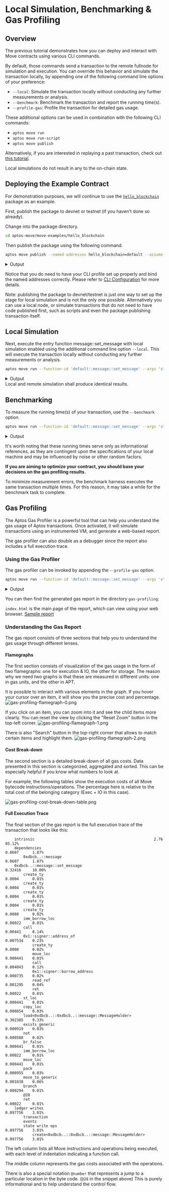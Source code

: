 
# Local Simulation, Benchmarking & Gas Profiling

## Overview
The previous tutorial demonstrates how you can deploy and interact with Move contracts using various CLI commands.

By default, those commands send a transaction to the remote fullnode for simulation and execution.
You can override this behavior and simulate the transaction locally, by appending one of the following command line options of your preference:
- `--local`: Simulate the transaction locally without conducting any further measurements or analysis.
- `--benchmark`: Benchmark the transaction and report the running time(s).
- `--profile-gas`: Profile the transaction for detailed gas usage.

These additional options can be used in combination with the following CLI commands:
- `aptos move run`
- `aptos move run-script`
- `aptos move publish`

Alternatively, if you are interested in replaying a past transaction, check out [this tutorial](../replay-past-transactions).

<Callout type="info" emoji="ℹ️">
Local simulations do not result in any to the on-chain state.
</Callout>

## Deploying the Example Contract
For demonstration purposes, we will continue to use the [`hello_blockchain`](https://github.com/aptos-labs/aptos-core/tree/main/aptos-move/move-examples/hello_blockchain) package as an example.

First, publish the package to devnet or testnet (if you haven't done so already).

Change into the package directory.
```bash filename="Terminal"
cd aptos-move/move-examples/hello_blockchain
```

Then publish the package using the following command.
```bash filename="Terminal"
aptos move publish --named-addresses hello_blockchain=default --assume-yes
```

<details>
<summary>Output</summary>
```bash
{
  "Result": {
    "transaction_hash": "0xe4ae0ec4ea3474b2123838885b04d7f4b046c174d14d7dc1c56916f2eb553bcf",
    "gas_used": 1118,
    "gas_unit_price": 100,
    "sender": "dbcbe741d003a7369d87ec8717afb5df425977106497052f96f4e236372f7dd5",
    "sequence_number": 5,
    "success": true,
    "timestamp_us": 1713914742422749,
    "version": 1033819503,
    "vm_status": "Executed successfully"
  }
}
```
</details>

Notice that you do need to have your CLI profile set up properly and bind the named addresses correctly. Please refer to [CLI Configuration](../../cli-configuration.md) for more details.

<Callout type="info" emoji="ℹ️">
Note: publishing the package to devnet/testnet is just one way to set up the stage for local simulation and is not the only one possible.
Alternatively you can use a local node, or simulate transactions that do not need to have code published first, such as scripts and even the package publishing transaction itself.
</Callout>

## Local Simulation
Next, execute the entry function message::set_message with local simulation enabled using the additional command line option `--local`. This will execute the transaction locally without conducting any further measurements or analysis.
```bash filename="Terminal"
aptos move run --function-id 'default::message::set_message' --args 'string:abc' --local
```

<details>
<summary>Output</summary>
```bash
Simulating transaction locally...
{
  "Result": {
    "transaction_hash": "0x5aab20980688185eed2c9a27bab624c84b8b8117241cd4a367ba2a012069f57b",
    "gas_used": 441,
    "gas_unit_price": 100,
    "sender": "dbcbe741d003a7369d87ec8717afb5df425977106497052f96f4e236372f7dd5",
    "success": true,
    "version": 1033887414,
    "vm_status": "status EXECUTED of type Execution"
  }
}
```
</details>
<Callout type="info" emoji="ℹ️">
Local and remote simulation shall produce identical results.
</Callout>

## Benchmarking
To measure the running time(s) of your transaction, use the `--benchmark` option.

```bash filename="Terminal"
aptos move run --function-id 'default::message::set_message' --args 'string:abc' --benchmark
```

<details>
<summary>Output</summary>
```bash
Benchmarking transaction locally...
Running time (cold code cache): 985.141µs
Running time (warm code cache): 848.159µs
{
  "Result": {
    "transaction_hash": "0xa2fe548d37f12ee79df13e70fdd8212e37074c1b080b89b7d92e82550684ecdb",
    "gas_used": 441,
    "gas_unit_price": 100,
    "sender": "dbcbe741d003a7369d87ec8717afb5df425977106497052f96f4e236372f7dd5",
    "success": true,
    "version": 1033936831,
    "vm_status": "status EXECUTED of type Execution"
  }
}
```
</details>

It's worth noting that these running times serve only as informational references, as they are contingent upon the specifications of your local machine and may be influenced by noise or other random factors.

**If you are aiming to optimize your contract, you should base your decisions on the gas profiling results.**

<Callout type="info" emoji="ℹ️">
To minimize measurement errors, the benchmark harness executes the same transaction multiple times. For this reason, it may take a while for the benchmark task to complete.
</Callout>

## Gas Profiling
The Aptos Gas Profiler is a powerful tool that can help you understand the gas usage of Aptos transactions. Once activated, it will simulate transactions using an instrumented VM, and generate a web-based report.

The gas profiler can also double as a debugger since the report also includes a full execution trace.

### Using the Gas Profiler
The gas profiler can be invoked by appending the `--profile-gas` option.

```bash filename="Terminal"
aptos move run --function-id 'default::message::set_message' --args 'string:abc' --profile-gas
```

<details>
<summary>Output</summary>
```bash
Simulating transaction locally using the gas profiler...
Gas report saved to gas-profiling/txn-d0bc3422-0xdbcb-message-set_message.
{
  "Result": {
    "transaction_hash": "0xd0bc342232f14a6a7d2d45251719aee45373bdb53f68403cfc6dc6062c74fa9e",
    "gas_used": 441,
    "gas_unit_price": 100,
    "sender": "dbcbe741d003a7369d87ec8717afb5df425977106497052f96f4e236372f7dd5",
    "success": true,
    "version": 1034003962,
    "vm_status": "status EXECUTED of type Execution"
  }
}
```
</details>

You can then find the generated gas report in the directory `gas-profiling`:

<FileTree>
  <FileTree.Folder name="hello_blockchain" defaultOpen>
    <FileTree.File name="Move.toml" />
    <FileTree.Folder name="sources" />
    <FileTree.Folder name="gas-profiling" defaultOpen>
      <FileTree.Folder name="txn-XXXXXXXX-0xXXXX-message-set_message" defaultOpen>
        <FileTree.Folder name="assets" defaultOpen />
        <FileTree.File name="index.html" />
      </FileTree.Folder>
    </FileTree.Folder>
  </FileTree.Folder>
</FileTree>

`index.html` is the main page of the report, which can view using your web browser.
[Sample report](/gas-profiling/sample-report/index.html)


### Understanding the Gas Report

The gas report consists of three sections that help you to understand the gas usage through different lenses.

#### Flamegraphs

The first section consists of visualization of the gas usage in the form of two flamegraphs: one for execution & IO, the other for storage.
The reason why we need two graphs is that these are measured in different units: one in gas units, and the other in APT.

It is possible to interact with various elements in the graph. If you hover your cursor over an item, it will show you the precise cost and percentage.
![gas-profiling-flamegraph-0.png](/docs/gas-profiling-flamegraph-0.png)

If you click on an item, you can zoom into it and see the child items more clearly.
You can reset the view by clicking the "Reset Zoom" button in the top-left corner.
![gas-profiling-flamegraph-1.png](/docs/gas-profiling-flamegraph-1.png)

There is also "Search" button in the top-right corner that allows to match certain items and highlight them.
![gas-profiling-flamegraph-2.png](/docs/gas-profiling-flamegraph-2.png)

#### Cost Break-down

The second section is a detailed break-down of all gas costs. Data presented in this section is categorized, aggregated and sorted.
This can be especially helpful if you know what numbers to look at.

For example, the following tables show the execution costs of all Move bytecode instructions/operations.
The percentage here is relative to the total cost of the belonging category (Exec + IO in this case).

![gas-profiling-cost-break-down-table.png](/docs/gas-profiling-cost-break-down-table.png)

#### Full Execution Trace

The final section of the gas report is the full execution trace of the transaction that looks like this:

```text filename="Example execution trace"
    intrinsic                                                     2.76        85.12%
    dependencies                                                  0.0607      1.87%
        0xdbcb..::message                                         0.0607      1.87%
    0xdbcb..::message::set_message                                0.32416     10.00%
        create_ty                                                 0.0004      0.01%
        create_ty                                                 0.0004      0.01%
        create_ty                                                 0.0004      0.01%
        create_ty                                                 0.0004      0.01%
        create_ty                                                 0.0008      0.02%
        imm_borrow_loc                                            0.00022     0.01%
        call                                                      0.00441     0.14%
        0x1::signer::address_of                                   0.007534    0.23%
            create_ty                                             0.0008      0.02%
            move_loc                                              0.000441    0.01%
            call                                                  0.004043    0.12%
            0x1::signer::borrow_address                           0.000735    0.02%
            read_ref                                              0.001295    0.04%
            ret                                                   0.00022     0.01%
        st_loc                                                    0.000441    0.01%
        copy_loc                                                  0.000854    0.03%
        load<0xdbcb..::0xdbcb..::message::MessageHolder>          0.302385    9.33%
        exists_generic                                            0.000919    0.03%
        not                                                       0.000588    0.02%
        br_false                                                  0.000441    0.01%
        imm_borrow_loc                                            0.00022     0.01%
        move_loc                                                  0.000441    0.01%
        pack                                                      0.000955    0.03%
        move_to_generic                                           0.001838    0.06%
        branch                                                    0.000294    0.01%
        @28
        ret                                                       0.00022     0.01%
    ledger writes                                                 0.097756    3.01%
        transaction
        events
        state write ops                                           0.097756    3.01%
            create<0xdbcb..::0xdbcb..::message::MessageHolder>    0.097756    3.01%
```

The left column lists all Move instructions and operations being executed, with each level of indentation indicating a function call.

The middle column represents the gas costs associated with the operations.

There is also a special notation `@number` that represents a jump to a particular location in the byte code. (`@28` in the snippet above)
This is purely informational and to help understand the control flow.
